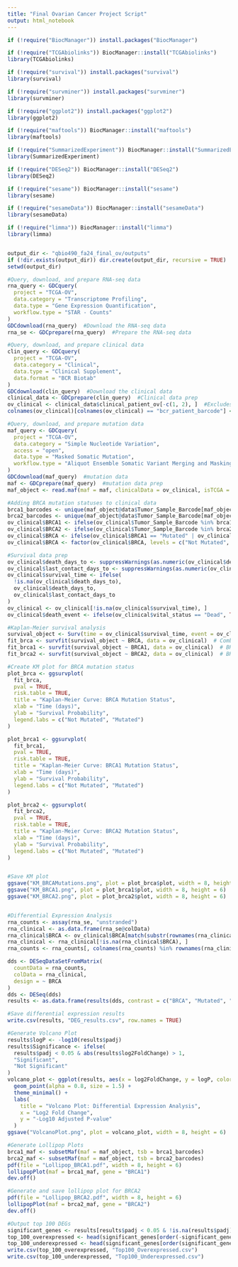 ```yaml
---
title: "Final Ovarian Cancer Project Script"
output: html_notebook
---
```



```r
if (!require("BiocManager")) install.packages("BiocManager")

if (!require("TCGAbiolinks")) BiocManager::install("TCGAbiolinks")
library(TCGAbiolinks)

if (!require("survival")) install.packages("survival")
library(survival)

if (!require("survminer")) install.packages("survminer")
library(survminer)

if (!require("ggplot2")) install.packages("ggplot2")
library(ggplot2)

if (!require("maftools")) BiocManager::install("maftools")
library(maftools)

if (!require("SummarizedExperiment")) BiocManager::install("SummarizedExperiment")
library(SummarizedExperiment)

if (!require("DESeq2")) BiocManager::install("DESeq2")
library(DESeq2)

if (!require("sesame")) BiocManager::install("sesame")
library(sesame)

if (!require("sesameData")) BiocManager::install("sesameData")
library(sesameData)

if (!require("limma")) BiocManager::install("limma")
library(limma)


output_dir <- "qbio490_fa24_final_ov/outputs"
if (!dir.exists(output_dir)) dir.create(output_dir, recursive = TRUE)
setwd(output_dir) 

#Query, download, and prepare RNA-seq data
rna_query <- GDCquery(
  project = "TCGA-OV",
  data.category = "Transcriptome Profiling",
  data.type = "Gene Expression Quantification",
  workflow.type = "STAR - Counts"
)
GDCdownload(rna_query)  #Download the RNA-seq data
rna_se <- GDCprepare(rna_query)  #Prepare the RNA-seq data

#Query, download, and prepare clinical data
clin_query <- GDCquery(
  project = "TCGA-OV",
  data.category = "Clinical",
  data.type = "Clinical Supplement",
  data.format = "BCR Biotab"
)
GDCdownload(clin_query)  #Download the clinical data
clinical_data <- GDCprepare(clin_query)  #Clinical data prep
ov_clinical <- clinical_data$clinical_patient_ov[-c(1, 2), ]  #Excludes non-patient rows
colnames(ov_clinical)[colnames(ov_clinical) == "bcr_patient_barcode"] <- "Tumor_Sample_Barcode"

#Query, download, and prepare mutation data
maf_query <- GDCquery(
  project = "TCGA-OV",
  data.category = "Simple Nucleotide Variation",
  access = "open",
  data.type = "Masked Somatic Mutation",
  workflow.type = "Aliquot Ensemble Somatic Variant Merging and Masking"
)
GDCdownload(maf_query)  #mutation data
maf <- GDCprepare(maf_query)  #mutation data prep
maf_object <- read.maf(maf = maf, clinicalData = ov_clinical, isTCGA = TRUE)

#Adding BRCA mutation statuses to clinical data
brca1_barcodes <- unique(maf_object@data$Tumor_Sample_Barcode[maf_object@data$Hugo_Symbol == "BRCA1"])
brca2_barcodes <- unique(maf_object@data$Tumor_Sample_Barcode[maf_object@data$Hugo_Symbol == "BRCA2"])
ov_clinical$BRCA1 <- ifelse(ov_clinical$Tumor_Sample_Barcode %in% brca1_barcodes, "Mutated", "Not Mutated")
ov_clinical$BRCA2 <- ifelse(ov_clinical$Tumor_Sample_Barcode %in% brca2_barcodes, "Mutated", "Not Mutated")
ov_clinical$BRCA <- ifelse(ov_clinical$BRCA1 == "Mutated" | ov_clinical$BRCA2 == "Mutated", "Mutated", "Not Mutated")
ov_clinical$BRCA <- factor(ov_clinical$BRCA, levels = c("Not Mutated", "Mutated"))

#Survival data prep
ov_clinical$death_days_to <- suppressWarnings(as.numeric(ov_clinical$death_days_to))
ov_clinical$last_contact_days_to <- suppressWarnings(as.numeric(ov_clinical$last_contact_days_to))
ov_clinical$survival_time <- ifelse(
  !is.na(ov_clinical$death_days_to),
  ov_clinical$death_days_to,
  ov_clinical$last_contact_days_to
)
ov_clinical <- ov_clinical[!is.na(ov_clinical$survival_time), ]
ov_clinical$death_event <- ifelse(ov_clinical$vital_status == "Dead", TRUE, FALSE)

#Kaplan-Meier survival analysis
survival_object <- Surv(time = ov_clinical$survival_time, event = ov_clinical$death_event)
fit_brca <- survfit(survival_object ~ BRCA, data = ov_clinical)  # Combined BRCA mutations
fit_brca1 <- survfit(survival_object ~ BRCA1, data = ov_clinical)  # BRCA1 mutations
fit_brca2 <- survfit(survival_object ~ BRCA2, data = ov_clinical)  # BRCA2 mutations

#Create KM plot for BRCA mutation status
plot_brca <- ggsurvplot(
  fit_brca,
  pval = TRUE,
  risk.table = TRUE,
  title = "Kaplan-Meier Curve: BRCA Mutation Status",
  xlab = "Time (days)",
  ylab = "Survival Probability",
  legend.labs = c("Not Mutated", "Mutated")
)

plot_brca1 <- ggsurvplot(
  fit_brca1,
  pval = TRUE,
  risk.table = TRUE,
  title = "Kaplan-Meier Curve: BRCA1 Mutation Status",
  xlab = "Time (days)",
  ylab = "Survival Probability",
  legend.labs = c("Not Mutated", "Mutated")
)

plot_brca2 <- ggsurvplot(
  fit_brca2,
  pval = TRUE,
  risk.table = TRUE,
  title = "Kaplan-Meier Curve: BRCA2 Mutation Status",
  xlab = "Time (days)",
  ylab = "Survival Probability",
  legend.labs = c("Not Mutated", "Mutated")
)


#Save KM plot
ggsave("KM_BRCAMutations.png", plot = plot_brca$plot, width = 8, height = 6)
ggsave("KM_BRCA1.png", plot = plot_brca1$plot, width = 8, height = 6)
ggsave("KM_BRCA2.png", plot = plot_brca2$plot, width = 8, height = 6)


#Differential Expression Analysis
rna_counts <- assay(rna_se, "unstranded")
rna_clinical <- as.data.frame(rna_se@colData)
rna_clinical$BRCA <- ov_clinical$BRCA[match(substr(rownames(rna_clinical), 1, 12), ov_clinical$Tumor_Sample_Barcode)]
rna_clinical <- rna_clinical[!is.na(rna_clinical$BRCA), ]
rna_counts <- rna_counts[, colnames(rna_counts) %in% rownames(rna_clinical)]

dds <- DESeqDataSetFromMatrix(
  countData = rna_counts,
  colData = rna_clinical,
  design = ~ BRCA
)
dds <- DESeq(dds)
results <- as.data.frame(results(dds, contrast = c("BRCA", "Mutated", "Not Mutated")))

#Save differential expression results
write.csv(results, "DEG_results.csv", row.names = TRUE)

#Generate Volcano Plot
results$logP <- -log10(results$padj)
results$Significance <- ifelse(
  results$padj < 0.05 & abs(results$log2FoldChange) > 1,
  "Significant",
  "Not Significant"
)
volcano_plot <- ggplot(results, aes(x = log2FoldChange, y = logP, color = Significance)) +
  geom_point(alpha = 0.8, size = 1.5) +
  theme_minimal() +
  labs(
    title = "Volcano Plot: Differential Expression Analysis",
    x = "Log2 Fold Change",
    y = "-Log10 Adjusted P-value"
  )
ggsave("VolcanoPlot.png", plot = volcano_plot, width = 8, height = 6)

#Generate Lollipop Plots
brca1_maf <- subsetMaf(maf = maf_object, tsb = brca1_barcodes)
brca2_maf <- subsetMaf(maf = maf_object, tsb = brca2_barcodes)
pdf(file = "Lollipop_BRCA1.pdf", width = 8, height = 6)
lollipopPlot(maf = brca1_maf, gene = "BRCA1")
dev.off()

#Generate and save lollipop plot for BRCA2
pdf(file = "Lollipop_BRCA2.pdf", width = 8, height = 6)
lollipopPlot(maf = brca2_maf, gene = "BRCA2")
dev.off()

#Output top 100 DEGs
significant_genes <- results[results$padj < 0.05 & !is.na(results$padj), ]
top_100_overexpressed <- head(significant_genes[order(-significant_genes$log2FoldChange), ], 100)
top_100_underexpressed <- head(significant_genes[order(significant_genes$log2FoldChange), ], 100)
write.csv(top_100_overexpressed, "Top100_Overexpressed.csv")
write.csv(top_100_underexpressed, "Top100_Underexpressed.csv")

```
